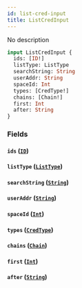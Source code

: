 ```yaml
---
id: list-cred-input
title: ListCredInput
---
```



No description

```graphql
input ListCredInput {
  ids: [ID!]
  listType: ListType
  searchString: String
  userAddr: String
  spaceId: Int
  types: [CredType!]
  chains: [Chain!]
  first: Int
  after: String
}
```


### Fields

#### `ids` ([`ID`](../../references/scalars/id))




#### `listType` ([`ListType`](../../references/enums/list-type))




#### `searchString` ([`String`](../../references/scalars/string))




#### `userAddr` ([`String`](../../references/scalars/string))




#### `spaceId` ([`Int`](../../references/scalars/int))




#### `types` ([`CredType`](../../references/enums/cred-type))




#### `chains` ([`Chain`](../../references/enums/chain))




#### `first` ([`Int`](../../references/scalars/int))




#### `after` ([`String`](../../references/scalars/string))






